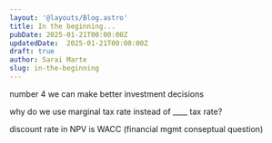 ```yaml
---
layout: '@layouts/Blog.astro'
title: In the beginning...
pubDate: 2025-01-21T00:00:00Z 
updatedDate:  2025-01-21T00:00:00Z 
draft: true
author: Sarai Marte
slug: in-the-beginning
---
```


number 4 we can make better investment decisions

why do we use marginal tax rate instead of ____ tax rate?

discount rate in NPV is WACC (financial mgmt conseptual question)